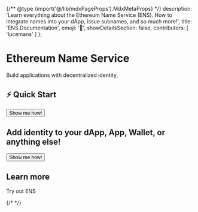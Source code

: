 
{/** @type {import('@/lib/mdxPageProps').MdxMetaProps} */}
    description: 'Learn everything about the Ethereum Name Service (ENS). How to integrate names into your dApp, issue subnames, and so much more!',
    title: 'ENS Documentation',
    emoji: '👋', 
    showDetailsSection: false,
    contributors: [
        'lucemans'
    ]
};

<h1>Ethereum Name Service</h1>

<p>Build applications with decentralized identity,</p>

<div className="flex gap-x-3">
    <div className="border p-4 rounded-lg border-gray-500 bg-gradient-to-r from-gray-500/20 to-gray-500/5 not-prose">
        <h2 className="font-bold text-lg text-gray-900">⚡ Quick Start</h2>
        <Button>Show me how!</Button>
    </div>
    <div className="grow border p-4 rounded-lg border-ens bg-gradient-to-r from-ens-500/20 to-ens-500/5 not-prose">
        <h2 className="font-bold text-lg text-blue-900">
            Add identity to your dApp, App, Wallet, or anything else!
        </h2>
        <Button variant="filled">Show me how!</Button>
    </div>
</div>

<h2>Learn more</h2>
<p>Try out ENS</p>

{/* <VideoComponent src="https://v3x.space/ens-docs/intro5" /> */}

<div className="grid grid-cols-2 gap-x-3 gap-y-3">
<QuickBannerLink
    title="I'm building a dApp"
    description="Learn how to integrate ENS into your dApp"
    href="/web"
    image="/content/home/grid_link_1.png"
/>

<QuickBannerLink
    title="I'm here to learn about resolution"
    description="Learn how ENS works under the hood, register, renew, resolvers, registries, and much more!"
    href="/resolution"
    image="/content/home/grid_link_2.png"
/>

<QuickBannerLink
    title="I'm looking for the DAO Governance Docs"
    description="Everything about the ENS DAO you find here!"
    href="/dao"
    image="/content/home/grid_link_3.png"
/>

<QuickBannerLink
    title="I'm not a developer how did I get here?"
    description="The support knowledgebase is a wondeful resource for any questions you might have!"
    href="https://support.ens.domains/"
    image="/content/home/grid_link_4.png"
/>
</div>
